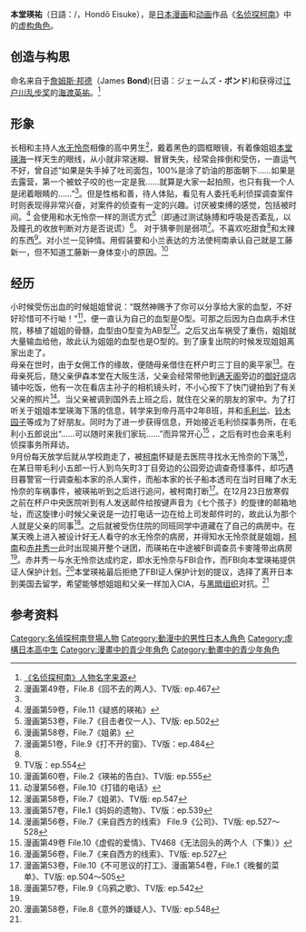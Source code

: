 {{Infobox animanga character
| colour         = 
| colour text    = 
| name          = 本堂瑛祐
| japanese       = 
| english        = 
| kana          = 
| romaji         = 
| series         = 《[[名偵探柯南|名偵探柯南]]》
| image          = 
| imagesize       = 
| caption         = 
| first          = 漫画第49卷 File.8《回不去的两人》<br/>TV467《无法回头的两个人（上集）》
| last           = 漫画第60卷 File.2《瑛祐的告白》<br/>TV555《卡拉OK包厢的四角（下集）》
| creator        = [[青山剛昌|青山剛昌]]
| voiced by       = {{flagicon|Japan}}[[野田顺子|野田顺子]]<br/>{{flagicon|ROC}} [[刘杰|刘杰]]/[[蒋笃慧|蒋笃慧]]<ref>TV版: ep.484-485</ref>
| oaux1 name      = 
| oaux1          = 
| background ref = 
| alias          = 
| nickname       = 冒失鬼<ref>TV版: ep.557</ref>
| age           = 17歲
| species        = 
| birthdate       = 
| gender = 男
| zodiac         = 
| bloodtype       = O型→AB型<ref>漫画第58卷 File.7《姐弟》、TV版.ep. 547</ref>
| height         = 
| weight         = 
| born           = 
| birthplace      = 
| death          = 
| deathplace      = 
| nationality     = {{JPN}}
| class          = 
| occupation = 高中生
| title          = 
| relatives = [[名偵探柯南角色列表#主線軸心相關人物|伊森·本堂]]（父）<br/>[[本堂瑛海|本堂瑛海]]（姐）
| paux1 name       = 
| paux1          = 
| divider         = 
| aux1 name = 班级
| aux1 = 帝丹高中二年B班→美国留学
}}

{{japanese|本堂 瑛祐|ほんどう えいすけ|Hondō Eisuke}}

'''本堂瑛祐'''（日語：{{lang|ja|本堂 瑛祐}}/{{lang|ja|ほんどう えいすけ}}，Hondō Eisuke），是[[日本|日本]][[漫画|漫画]]和[[动画|动画]]作品《[[名侦探柯南|名侦探柯南]]》中的[[名偵探柯南角色列表|虚构角色]]。

== 创造与构思 ==
命名来自于[[詹姆斯·邦德|詹姆斯·邦德]]（James '''Bond''')(日语：ジェームズ・'''ボンド''')和获得过[[江户川乱步奖|江户川乱步奖]]的[[海渡英祐|海渡英祐]]。<ref>[http://m.hanhande.net/conan/fx/201501/6305694.shtml 《名侦探柯南》人物名字来源]</ref>

==形象==
长相和主持人[[本堂瑛海|水无怜奈]]相像的高中男生<ref name="#1">漫画第49卷，File.8《回不去的两人》、TV版: ep.467</ref>，戴着黑色的圆框眼镜，有着像姐姐[[本堂瑛海|本堂瑛海]]一样天生的眼线，从小就非常迷糊、冒冒失失，经常会摔倒和受伤，一直运气不好，曾自述“如果是失手掉了吐司面包，100%是涂了奶油的那面朝下……如果是去露营，第一个被蚊子咬的也一定是我……就算是大家一起拍照，也只有我一个人是闭着眼睛的……”<ref name="#1"/>。但是性格和善，待人体贴，看见有人委托毛利侦探调查案件时则表现得非常兴奋，对案件的侦查有一定的兴趣。讨厌被束缚的感觉，包括被时间。<ref name="#2">漫画第59卷，File.11《疑惑的瑛祐》</ref>
会使用和水无怜奈一样的测谎方式<ref>漫画第53卷，File.7《目击者仅一人》、TV版: ep.502</ref>（即通过测试脉搏和呼吸是否紊乱，以及瞳孔的收放判断对方是否说谎）<ref>漫画第58卷，File.7《姐弟》</ref>。
对于猜拳则是弱项<ref>漫画第51卷，File.9《打不开的窗》、TV版：ep.484</ref>。不喜欢吃甜食<ref name="#2"/>和太辣的东西<ref>TV版：ep.554</ref>。对小兰一见钟情。用假装要和小兰表达的方法使柯南承认自己就是工藤新一，但不知道工藤新一身体变小的原因。<ref name="#3">漫画第60卷，File.2《瑛祐的告白》、TV版: ep.555</ref>

==经历==
小时候受伤出血的时候姐姐曾说：“既然神赐予了你可以分享给大家的血型，不好好珍惜可不行呦！”<ref>动漫第56卷，File.10《打错的电话》</ref>，便一直认为自己的血型是O型。可那之后因为白血病手术住院，移植了姐姐的骨髓，血型由O型变为AB型<ref name="#4">漫画第58卷，File.7《姐弟》、TV版: ep.547</ref>。之后又出车祸受了重伤，姐姐就大量输血给他，故此认为姐姐的血型也是O型的。到了康复出院的时候发现姐姐离家出走了。<br/>
母亲在世时，由于女佣工作的缘故，便随母亲借住在杯户町三丁目的奥平家<ref>漫画第57卷，File.1《妈妈的遗物》、TV版：ep.539</ref>。在母亲死后，随父亲伊森本堂在大阪生活，父亲会经常带他到[[通天阁|通天阁]]旁边的[[御好烧|御好烧]]店铺中吃饭，他有一次在看店主孙子的相机镜头时，不小心按下了快门键拍到了有关父亲的照片<ref>漫画第56卷，File.7《来自西方的线索》 File.9《公司》、TV版: ep.527～528</ref>。当父亲被调到国外去上班之后，就住在父亲的朋友的家中。为了打听关于姐姐本堂瑛海下落的信息，转学来到帝丹高中2年B班，并和[[毛利兰|毛利兰]]、[[铃木园子|铃木园子]]等成为了好朋友。同时为了进一步获得信息，开始接近毛利侦探事务所，在毛利小五郎说出“……可以随时来我们家玩……”而异常开心<ref>漫画第49卷 File.10《虚假的爱情》、TV468《无法回头的两个人（下集）》</ref> ，之后有时也会来毛利侦探事务所拜访。<br/>9月份每天放学后就从学校跑走了，被[[江户川柯南|柯南]]怀疑是去医院寻找水无怜奈的下落<ref>漫画第56卷，File.7《来自西方的线索》、TV版: ep.527</ref>，在某日带毛利小五郎一行人到鸟矢町3丁目旁边的公园旁边调查奇怪事件，却巧遇目暮警官一行调查船本家的杀人案件，而船本家的长子船本透司在当时目睹了水无怜奈的车祸事件，被瑛祐听到之后进行追问，被柯南打断<ref>漫画第53卷，File.10《不可思议的打工》、漫画第54卷，File.1《晚餐的菜单》、TV版: ep.504～505</ref>。在12月23日放寒假之前在杯户中央医院听到有人发送邮件给按键声音为《七个孩子》的旋律的邮箱地址，而这旋律小时候父亲说是一边打电话一边在给上司发邮件时的，故此认为那个人就是父亲的同事<ref>漫画第57卷，File.9《乌鸦之歌》、TV版: ep.542</ref>。之后就被受伤住院的同班同学中道藏在了自己的病房中。在某天晚上进入被设计好无人看守的水无怜奈的病房，并得知水无怜奈就是姐姐，[[江户川柯南|柯南]]和[[赤井秀一_(漫畫角色)|赤井秀一]]此时出现揭开整个谜团，而瑛祐在中途被FBI调查员卡麥隆带出病房<ref name="#4"/>。赤井秀一与水无怜奈达成约定，即水无怜奈与FBI合作，而FBI向本堂瑛祐提供证人保护计划。<ref>漫画第58卷，File.8《意外的嫌疑人》、TV版: ep.548</ref>本堂瑛祐最后拒绝了FBI证人保护计划的提议，选择了离开日本到美国去留学，希望能够想姐姐和父亲一样加入CIA，与[[黑暗组织|黑暗组织]]对抗。<ref name="#3"/>

== 参考资料 ==
{{reflist}}

{{名偵探柯南}}
{{DEFAULTSORT:Hondou Eisuke}}
[[Category:名偵探柯南登場人物|Category:名偵探柯南登場人物]]
[[Category:動漫中的男性日本人角色|Category:動漫中的男性日本人角色]]
[[Category:虛構日本高中生|Category:虛構日本高中生]]
[[Category:漫畫中的青少年角色|Category:漫畫中的青少年角色]]
[[Category:動畫中的青少年角色|Category:動畫中的青少年角色]]